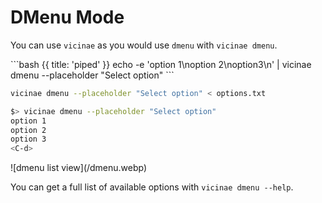 # DMenu Mode

You can use `vicinae` as you would use `dmenu` with `vicinae dmenu`.

<CodeGroup title="Generate a list of options">
```bash {{ title: 'piped' }}
echo -e 'option 1\noption 2\noption3\n' | vicinae dmenu --placeholder "Select option"
```

```bash {{ title: 'from file' }}
vicinae dmenu --placeholder "Select option" < options.txt
```

```bash {{ title: 'from stdin' }}
$> vicinae dmenu --placeholder "Select option"
option 1
option 2
option 3
<C-d>
```
</CodeGroup>
![dmenu list view](/dmenu.webp)

You can get a full list of available options with `vicinae dmenu --help`.

